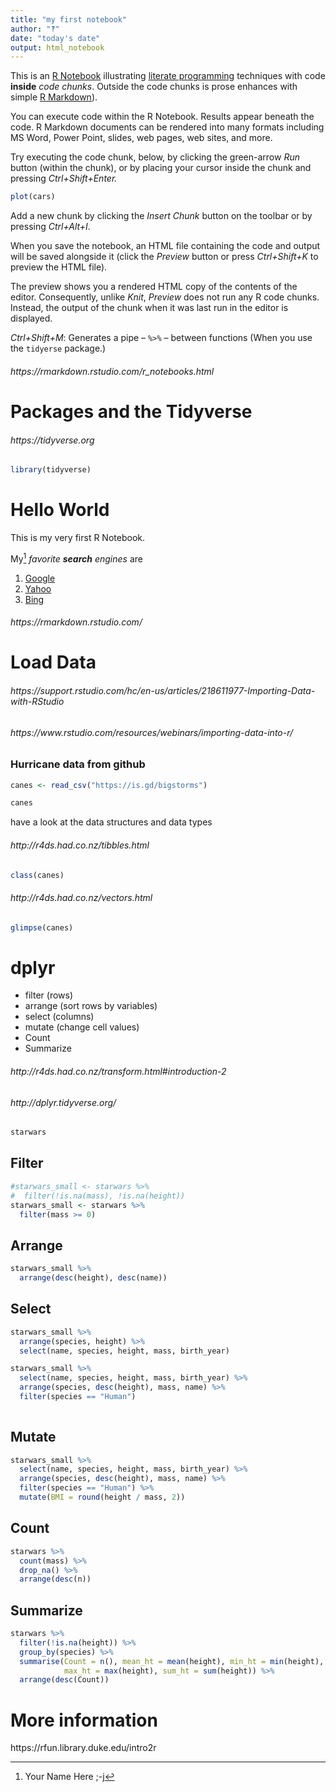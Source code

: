 ```yaml
---
title: "my first notebook"
author: "‽"
date: "today's date"
output: html_notebook
---
```


This is an [R Notebook](https://rmarkdown.rstudio.com/r_notebooks.html) illustrating [literate programming](https://en.wikipedia.org/wiki/Literate_programming) techniques with code **inside** *code chunks*.  Outside the code chunks is prose enhances with simple [R Markdown](http://rmarkdown.rstudio.com/)). 

You can execute code within the R Notebook. Results appear beneath the code.  R Markdown documents can be rendered into many formats including MS Word, Power Point, slides, web pages, web sites, and more. 

Try executing the code chunk, below, by clicking the green-arrow *Run* button (within the chunk), or by placing your cursor inside the chunk and pressing *Ctrl+Shift+Enter.*


```r
plot(cars)
```

Add a new chunk by clicking the *Insert Chunk* button on the toolbar or by pressing *Ctrl+Alt+I*.

When you save the notebook, an HTML file containing the code and output will be saved alongside it (click the *Preview* button or press *Ctrl+Shift+K* to preview the HTML file).

The preview shows you a rendered HTML copy of the contents of the editor. Consequently, unlike *Knit*, *Preview* does not run any R code chunks. Instead, the output of the chunk when it was last run in the editor is displayed.

*Ctrl+Shift+M*:  Generates a pipe -- ` %>% ` -- between functions (When you use the `tidyerse` package.)

###### https://rmarkdown.rstudio.com/r_notebooks.html

# Packages and the Tidyverse

###### https://tidyverse.org

```r
library(tidyverse)
```



# Hello World

This is my very first R Notebook.  

My^[Your Name Here ;-j] *favorite **search** engines* are 

1. [Google](http://google.com)
3. [Yahoo](http://yahoo.com)
2. [Bing](http://bing.com)

###### https://rmarkdown.rstudio.com/

# Load Data

###### https://support.rstudio.com/hc/en-us/articles/218611977-Importing-Data-with-RStudio
###### https://www.rstudio.com/resources/webinars/importing-data-into-r/

### Hurricane data from github

```r
canes <- read_csv("https://is.gd/bigstorms")
```

```r
canes
```

have a look at the data structures and data types

###### http://r4ds.had.co.nz/tibbles.html

```r
class(canes)
```

###### http://r4ds.had.co.nz/vectors.html

```r
glimpse(canes)
```


# dplyr

- filter  (rows)
- arrange (sort rows by variables)
- select (columns)
- mutate (change cell values)
- Count
- Summarize

###### http://r4ds.had.co.nz/transform.html#introduction-2
###### http://dplyr.tidyverse.org/

```r
starwars
```

## Filter

```r
#starwars_small <- starwars %>% 
#  filter(!is.na(mass), !is.na(height))
starwars_small <- starwars %>% 
  filter(mass >= 0)
```

## Arrange

```r
starwars_small %>% 
  arrange(desc(height), desc(name))
```

## Select

```r
starwars_small %>% 
  arrange(species, height) %>% 
  select(name, species, height, mass, birth_year)
```


```r
starwars_small %>% 
  select(name, species, height, mass, birth_year) %>% 
  arrange(species, desc(height), mass, name) %>% 
  filter(species == "Human") 
  
```



## Mutate

```r
starwars_small %>% 
  select(name, species, height, mass, birth_year) %>% 
  arrange(species, desc(height), mass, name) %>% 
  filter(species == "Human") %>% 
  mutate(BMI = round(height / mass, 2))
```


## Count

```r
starwars %>% 
  count(mass) %>% 
  drop_na() %>% 
  arrange(desc(n))
```


## Summarize

```r
starwars %>% 
  filter(!is.na(height)) %>% 
  group_by(species) %>% 
  summarise(Count = n(), mean_ht = mean(height), min_ht = min(height),
            max_ht = max(height), sum_ht = sum(height)) %>% 
  arrange(desc(Count))
```


# More information

https://rfun.library.duke.edu/intro2r